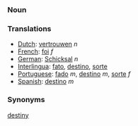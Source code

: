 === Noun ===

=== Translations ===
*[[Dutch]]: [[vertrouwen]] ''n''
*[[French]]: [[foi]] ''f''
*[[German]]: [[Schicksal]] ''n''
*[[Interlingua]]: [[fato]], [[destino]], [[sorte]]
*[[Portuguese]]: [[fado]] ''m'', [[destino]] ''m'', [[sorte]] ''f''
*[[Spanish]]: [[destino]] ''m''

=== Synonyms ===

[[destiny]]